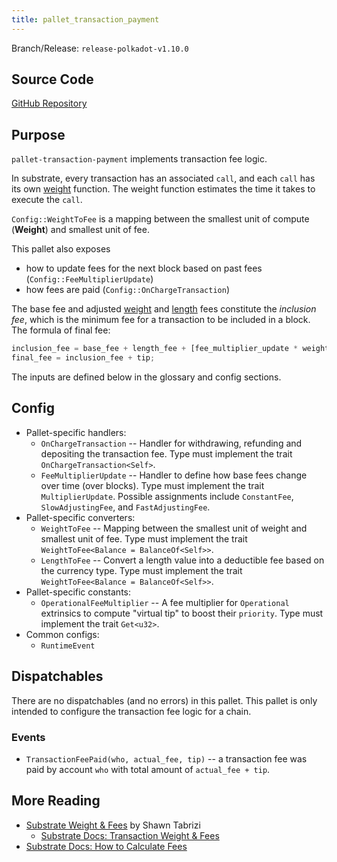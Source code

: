 ```yaml
---
title: pallet_transaction_payment
---
```


Branch/Release: `release-polkadot-v1.10.0`

## Source Code

[GitHub Repository](https://github.com/paritytech/polkadot-sdk/blob/release-polkadot-v1.10.0/substrate/frame/transaction-payment/src/lib.rs)

## Purpose

`pallet-transaction-payment` implements transaction fee logic.

In substrate, every transaction has an associated `call`, and each `call` has its own [weight](/substrate-runtimes/glossary#weight) function. The weight function estimates the time it takes to execute the `call`.

`Config::WeightToFee` is a mapping between the smallest unit of compute (**Weight**) and smallest unit of fee.

This pallet also exposes
- how to update fees for the next block based on past fees (`Config::FeeMultiplierUpdate`)
- how fees are paid (`Config::OnChargeTransaction`)

The base fee and adjusted [weight](/substrate-runtimes/glossary#weight_fee) and [length](/substrate-runtimes/glossary#length_fee) fees constitute the _inclusion fee_, which is the minimum fee for a transaction to be included in a block. The formula of final fee:
```rust
inclusion_fee = base_fee + length_fee + [fee_multiplier_update * weight_fee];
final_fee = inclusion_fee + tip;
```
The inputs are defined below in the glossary and config sections.

## Config

* Pallet-specific handlers:
  * `OnChargeTransaction` -- Handler for withdrawing, refunding and depositing the transaction fee. Type must implement the trait  `OnChargeTransaction<Self>`.
  * `FeeMultiplierUpdate` -- Handler to define how base fees change over time (over blocks). Type must implement the trait `MultiplierUpdate`. Possible assignments include `ConstantFee`, `SlowAdjustingFee`, and  `FastAdjustingFee`.
* Pallet-specific converters:
  * `WeightToFee` -- Mapping between the smallest unit of weight and smallest unit of fee. Type must implement the trait `WeightToFee<Balance = BalanceOf<Self>>`.
  * `LengthToFee` -- Convert a length value into a deductible fee based on the currency type. Type must implement the trait `WeightToFee<Balance = BalanceOf<Self>>`.
* Pallet-specific constants:
  * `OperationalFeeMultiplier` -- A fee multiplier for `Operational` extrinsics to compute "virtual tip" to boost their `priority`. Type must implement the trait `Get<u32>`.
* Common configs:
  * `RuntimeEvent`

## Dispatchables

There are no dispatchables (and no errors) in this pallet. This pallet is only intended to configure the transaction fee logic for a chain.

### Events

* `TransactionFeePaid(who, actual_fee, tip)` -- a transaction fee was paid by account `who` with total amount of `actual_fee + tip`.

## More Reading

* [Substrate Weight & Fees](https://www.shawntabrizi.com/blog/substrate/substrate-weight-and-fees/) by Shawn Tabrizi
  * [Substrate Docs: Transaction Weight & Fees](https://docs.substrate.io/build/tx-weights-fees/)
* [Substrate Docs: How to Calculate Fees](https://docs.substrate.io/reference/how-to-guides/weights/calculate-fees/#:~:text=Weight%20fee%20%2D%20A%20fee%20calculated,change%20as%20the%20chain%20progresses)
